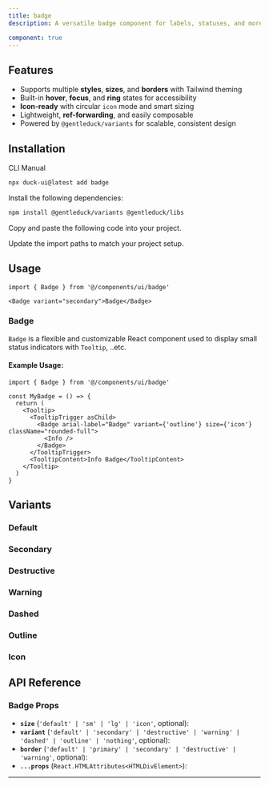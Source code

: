 ```yaml
---
title: badge
description: A versatile badge component for labels, statuses, and more.

component: true
---
```


<ComponentPreview
  name="badge-1"
  description="A badge component"
/>

## Features

- Supports multiple **styles**, **sizes**, and **borders** with Tailwind theming
- Built-in **hover**, **focus**, and **ring** states for accessibility
- **Icon-ready** with circular `icon` mode and smart sizing
- Lightweight, **ref-forwarding**, and easily composable
- Powered by `@gentleduck/variants` for scalable, consistent design

## Installation

<Tabs defaultValue="cli">

<TabsList>
  <TabsTrigger value="cli">CLI</TabsTrigger>
  <TabsTrigger value="manual">Manual</TabsTrigger>
</TabsList>
<TabsContent value="cli">

```bash
npx duck-ui@latest add badge
```

</TabsContent>

<TabsContent value="manual">

<Steps>

<Step>Install the following dependencies:</Step>

```bash
npm install @gentleduck/variants @gentleduck/libs
```

<Step>Copy and paste the following code into your project.</Step>

<ComponentSource name="badge" />

<Step>Update the import paths to match your project setup.</Step>

</Steps>

</TabsContent>

</Tabs>

## Usage

```tsx
import { Badge } from '@/components/ui/badge'
```

```tsx
<Badge variant="secondary">Badge</Badge>
```

### Badge

`Badge` is a flexible and customizable React component used to display small status indicators with
`Tooltip`, ..etc.

#### Example Usage:

```tsx {5, 12}
import { Badge } from '@/components/ui/badge'

const MyBadge = () => {
  return (
    <Tooltip>
      <TooltipTrigger asChild>
        <Badge arial-label="Badge" variant={'outline'} size={'icon'} className="rounded-full">
          <Info />
        </Badge>
      </TooltipTrigger>
      <TooltipContent>Info Badge</TooltipContent>
    </Tooltip>
  )
}
```

## Variants

### Default

<ComponentPreview
  name="badge-2"
  description="default badge"
/>

### Secondary 

<ComponentPreview
  name="badge-3"
  description="secondary badge"
/>

### Destructive

<ComponentPreview
  name="badge-4"
  description="destructive badge"
/>

### Warning

<ComponentPreview
  name="badge-5"
  description="warning badge"
/>

### Dashed

<ComponentPreview
  name="badge-6"
  description="dashed badge"
/>

### Outline

<ComponentPreview
  name="badge-7"
  description="outline badge"
/>

### Icon

<ComponentPreview
  name="badge-8"
  description="icon badge"
/>

## API Reference

### **Badge Props**

- **`size`** (`'default' | 'sm' | 'lg' | 'icon'`, optional):
- **`variant`** (`'default' | 'secondary' | 'destructive' | 'warning' | 'dashed' | 'outline' | 'nothing'`, optional):
- **`border`** (`'default' | 'primary' | 'secondary' | 'destructive' | 'warning'`, optional):
- **`...props`** (`React.HTMLAttributes<HTMLDivElement>`):

---

